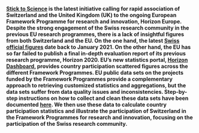 __[Stick to Science](https://stick-to-science.eu) is the latest initiative calling for rapid association of Switzerland and the United Kingdom (UK) to the ongoing European Framework Programme for research and innovation, Horizon Europe. Despite the strong engagement of the Swiss research community in the previous EU research programmes, there is a lack of insightful figures from both Switzerland and the EU.  On the one hand, the latest [Swiss official figures](https://www.sbfi.admin.ch/sbfi/en/home/research-and-innovation/international-cooperation-r-and-i/eu-framework-programmes-for-research/f-f-swiss-participation.html) date back to January 2021. On the other hand, the EU has so far failed to publish a final in-depth evaluation report of its previous research programme, Horizon 2020.  EU's new statistics portal, [Horizon Dashboard](https://webgate.ec.europa.eu/dashboard), provides country participation scattered figures across the different Framework Programmes. EU public data sets on the projects funded by the Framework Programmes provide a complementary approach to retrieving customized statistics and aggregations, but the data sets suffer from data quality issues and inconsistencies. Step-by-step instructions on how to collect and clean these data sets have been documented [here](https://zambujo.github.io/swissparticipation/data-gathering.html).  We then use these data to calculate country participation statistics and illustrate the participation of Switzerland in the Framework Programmes for research and innovation, focusing on the participation of the Swiss research community.__
